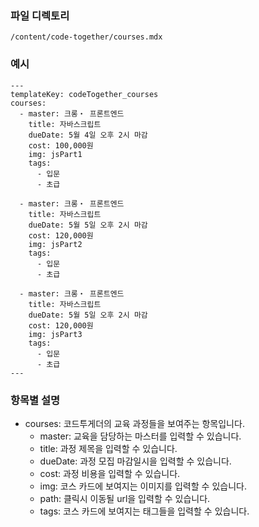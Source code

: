 ### 파일 디렉토리

`/content/code-together/courses.mdx`

### 예시

```
---
templateKey: codeTogether_courses
courses:
  - master: 크롱・ 프론트엔드
    title: 자바스크립트
    dueDate: 5월 4일 오후 2시 마감
    cost: 100,000원
    img: jsPart1
    tags:
      - 입문
      - 초급

  - master: 크롱・ 프론트엔드
    title: 자바스크립트
    dueDate: 5월 5일 오후 2시 마감
    cost: 120,000원
    img: jsPart2
    tags:
      - 입문
      - 초급

  - master: 크롱・ 프론트엔드
    title: 자바스크립트
    dueDate: 5월 5일 오후 2시 마감
    cost: 120,000원
    img: jsPart3
    tags:
      - 입문
      - 초급
---
```

### 항목별 설명

- courses: 코드투게더의 교육 과정들을 보여주는 항목입니다.
  - master: 교육을 담당하는 마스터를 입력할 수 있습니다.
  - title: 과정 제목을 입력할 수 있습니다.
  - dueDate: 과정 모집 마감일시을 입력할 수 있습니다.
  - cost: 과정 비용을 입력할 수 있습니다.
  - img: 코스 카드에 보여지는 이미지를 입력할 수 있습니다.
  - path: 클릭시 이동될 url을 입력할 수 있습니다.
  - tags: 코스 카드에 보여지는 태그들을 입력할 수 있습니다.

